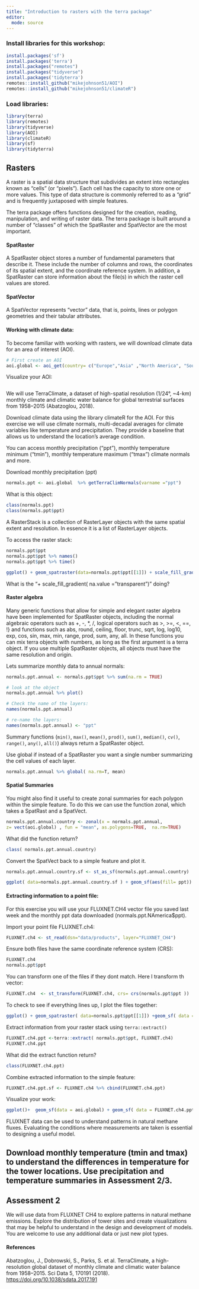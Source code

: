 ```yaml
---
title: "Introduction to rasters with the terra package"
editor: 
  mode: source
---
```


### Install libraries for this workshop:
```r
install.packages('sf')
install.packages('terra')
install.packages("remotes")
install.packages("tidyverse")
install.packages('tidyterra')
remotes::install_github("mikejohnson51/AOI")
remotes::install_github("mikejohnson51/climateR")
```
### Load libraries:

```r
library(terra)
library(remotes)
library(tidyverse)
library(AOI)
library(climateR)
library(sf)
library(tidyterra)
```
## Rasters
A raster is a spatial data structure that subdivides an extent into rectangles known as "cells" (or "pixels"). Each cell has the capacity to store one or more values. This type of data structure is commonly referred to as a "grid" and is frequently juxtaposed with simple features.

The terra package offers functions designed for the creation, reading, manipulation, and writing of raster data. The terra package is built around a number of “classes” of which the SpatRaster and SpatVector are the most important.

#### SpatRaster
A SpatRaster object stores a number of fundamental parameters that describe it. These include the number of columns and rows, the coordinates of its spatial extent, and the coordinate reference system. In addition, a SpatRaster can store information about the file(s) in which the raster cell values are stored.

#### SpatVector
A SpatVector represents “vector” data, that is, points, lines or polygon geometries and their tabular attributes.

#### Working with climate data:

To become familiar with working with rasters, we will download climate data for an area of interest (AOI). 

```r

# First create an AOI
aoi.global <- aoi_get(country= c("Europe","Asia" ,"North America", "South America", "Australia","Africa", "New Zealand"))

```
Visualize your AOI:
```r

```

We will use TerraClimate, a dataset of high-spatial resolution (1/24°, ~4-km) monthly climate and climatic water balance for global terrestrial surfaces from 1958–2015 (Abatzoglou, 2018).

Download climate data using the library climateR for the AOI. For this exercise we will use climate normals, multi-decadal averages for climate variables like temperature and precipitation. They provide a baseline that allows us to understand the location’s average condition.

You can access monthly precipitation ("ppt"), monthly temperature minimum ("tmin"), monthly temperature maximum ("tmax") climate normals and more.

Download monthly precipitation (ppt)

```r

normals.ppt <- aoi.global  %>% getTerraClimNormals(varname ="ppt")

```
What is this object:
```r
class(normals.ppt)
class(normals.ppt$ppt)
```

A RasterStack is a collection of RasterLayer objects with the same spatial extent and resolution. In essence it is a list of RasterLayer objects.

To access the raster stack:
```r
normals.ppt$ppt
normals.ppt$ppt %>% names()
normals.ppt$ppt %>% time()

ggplot() + geom_spatraster(data=normals.ppt$ppt[[1]]) + scale_fill_gradient( na.value = "transparent")

```
What is the "+ scale_fill_gradient( na.value = "transparent")" doing?

#### Raster algebra
Many generic functions that allow for simple and elegant raster algebra have been implemented for SpatRaster objects, including the normal algebraic operators such as +, -, *, /, logical operators such as >, >=, <, ==, !} and functions such as abs, round, ceiling, floor, trunc, sqrt, log, log10, exp, cos, sin, max, min, range, prod, sum, any, all. In these functions you can mix terra objects with numbers, as long as the first argument is a terra object. If you use multiple SpatRaster objects, all objects must have the same resolution and origin. 

Lets summarize monthly data to annual normals: 

```r
normals.ppt.annual <- normals.ppt$ppt %>% sum(na.rm = TRUE)

# look at the object
normals.ppt.annual %>% plot()

# Check the name of the layers:
names(normals.ppt.annual)

# re-name the layers:
names(normals.ppt.annual) <- "ppt"
```
Summary functions (`min()`, `max()`, `mean()`, `prod()`, `sum()`, `median()`, `cv()`, `range()`, `any()`, `all()`) always return a SpatRaster object.

Use global if instead of a SpatRaster you want a single number summarizing the cell values of each layer.

```r

normals.ppt.annual %>% global( na.rm=T, mean)

```

#### Spatial Summaries

You might also find it useful to create zonal summaries for each polygon within the simple feature. To do this we can use the function zonal, which takes a SpatRast and a SpatVect.

```r

normals.ppt.annual.country <- zonal(x = normals.ppt.annual, 
z= vect(aoi.global) , fun = "mean", as.polygons=TRUE,  na.rm=TRUE)

```
What did the function return?

```r

class( normals.ppt.annual.country)

```
Convert the SpatVect back to a simple feature and plot it.

```r

normals.ppt.annual.country.sf <- st_as_sf(normals.ppt.annual.country)   

ggplot( data=normals.ppt.annual.country.sf ) + geom_sf(aes(fill= ppt))

```
#### Extracting information to a point file:
For this exercise you will use your FLUXNET.CH4 vector file you saved last week and the monthly ppt data downloaded (normals.ppt.NAmerica$ppt).  

Import your point file FLUXNET.ch4:

```r

FLUXNET.ch4 <- st_read(dsn="data/products", layer="FLUXNET_CH4")

```
Ensure both files have the same coordinate reference system (CRS):

```r

FLUXNET.ch4 
normals.ppt$ppt
```
You can transform one of the files if they dont match. Here I transform th vector:

```r
FLUXNET.ch4  <- st_transform(FLUXNET.ch4, crs= crs(normals.ppt$ppt ))
```

To check to see if everything lines up, I plot the files together:
```r

ggplot() + geom_spatraster( data=normals.ppt$ppt[[1]]) +geom_sf( data =FLUXNET.ch4 ) +  scale_fill_gradient( na.value = "transparent")

```
Extract information from your raster stack using `terra::extract()`

```r

FLUXNET.ch4.ppt <-terra::extract( normals.ppt$ppt, FLUXNET.ch4)
FLUXNET.ch4.ppt
```

What did the extract function return?

```r
class(FLUXNET.ch4.ppt)
```
Combine extracted information to the simple feature:
```r

FLUXNET.ch4.ppt.sf <- FLUXNET.ch4 %>% cbind(FLUXNET.ch4.ppt)
```
Visualize your work:

```r
ggplot()+  geom_sf(data = aoi.global) + geom_sf( data = FLUXNET.ch4.ppt.sf, aes( col= ppt_1961.09.01_19812010)) 
```

FLUXNET data can be used to understand patterns in natural methane fluxes. Evaluating the conditions where measurements are taken is essential to designing a useful model. 

## Download monthly temperature (tmin and tmax) to understand the differences in temperature for the tower locations. Use precipitation and temperature summaries in Assessment 2/3.

## Assessment 2
We will use data from FLUXNET CH4 to explore patterns in natural methane emissions. Explore the distribution of tower sites and create visualizations that may be helpful to understand in the design and development of models. You are welcome to use any additional data or just new plot types.

#### References

Abatzoglou, J., Dobrowski, S., Parks, S. et al. TerraClimate, a high-resolution global dataset of monthly climate and climatic water balance from 1958–2015. Sci Data 5, 170191 (2018). <https://doi.org/10.1038/sdata.2017.191>
